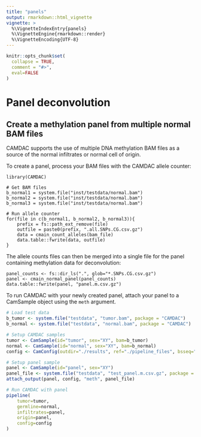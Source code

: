 ```yaml
---
title: "panels"
output: rmarkdown::html_vignette
vignette: >
  %\VignetteIndexEntry{panels}
  %\VignetteEngine{rmarkdown::render}
  %\VignetteEncoding{UTF-8}
---
```


```r
knitr::opts_chunk$set(
  collapse = TRUE,
  comment = "#>",
  eval=FALSE
)
```

# Panel deconvolution

## Create a methylation panel from multiple normal BAM files

CAMDAC supports the use of multiple DNA methylation BAM files as a source of the normal infiltrates or normal cell of origin.

To create a panel, process your BAM files with the CAMDAC allele counter:

```
library(CAMDAC)

# Get BAM files
b_normal1 = system.file("inst/testdata/normal.bam")
b_normal2 = system.file("inst/testdata/normal.bam")
b_normal3 = system.file("inst/testdata/normal.bam")

# Run allele counter
for(file in c(b_normal1, b_normal2, b_normal3)){
    prefix = fs::path_ext_remove(file)
    outfile = paste0(prefix, ".all.SNPs.CG.csv.gz")
    data = cmain_count_alleles(bam_file)
    data.table::fwrite(data, outfile)
}
```

The allele counts files can then be merged into a single file for the panel containing methylation data for deconvolution:

```
panel_counts <- fs::dir_ls(".", glob="*.SNPs.CG.csv.gz")
panel <- cmain_normal_panel(panel_counts)
data.table::fwrite(panel, "panel.m.csv.gz")
```

To run CAMDAC with your newly created panel, attach your panel to a CamSample object using the `meth` argument.

```r
# Load test data
b_tumor <- system.file("testdata", "tumor.bam", package = "CAMDAC")
b_normal <- system.file("testdata", "normal.bam", package = "CAMDAC")

# Setup CAMDAC samples
tumor <- CamSample(id="tumor", sex="XY", bam=b_tumor)
normal <- CamSample(id="normal", sex="XY", bam=b_normal)
config <- CamConfig(outdir="./results", ref="./pipeline_files", bsseq="wgbs", lib="pe", cores=10)

# Setup panel sample
panel <- CamSample(id="panel", sex="XY")
panel_file <- system.file("testdata", "test_panel.m.csv.gz", package = "CAMDAC")
attach_output(panel, config, "meth", panel_file)

# Run CAMDAC with panel
pipeline(
    tumor=tumor,
    germline=normal,
    infiltrates=panel,
    origin=panel,
    config=config
)
```
